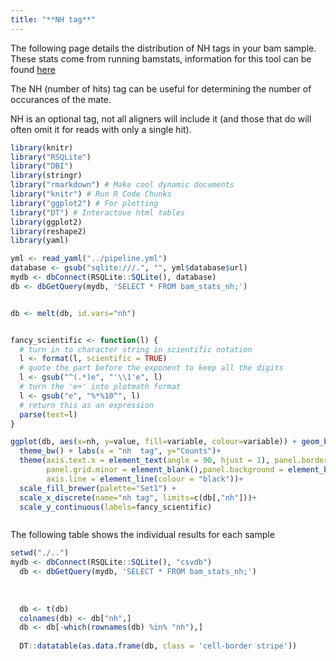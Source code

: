 ```yaml
---
title: "**NH tag**"
---
```


The following page details the distribution of NH tags in your bam sample. These stats come from running bamstats, information for this tool can be found <a href="http://bamstats.sourceforge.net/">here</a>

The NH (number of hits) tag can be useful for determining the number of occurances of the mate.

NH is an optional tag, not all aligners will include it (and those that do will often omit it for reads with only a single hit).


```r

library(knitr)
library("RSQLite")
library("DBI")
library(stringr)
library("rmarkdown") # Make cool dynamic documents
library("knitr") # Run R Code Chunks
library("ggplot2") # For plotting
library("DT") # Interactove html tables
library(ggplot2)
library(reshape2)
library(yaml)

yml <- read_yaml("../pipeline.yml")
database <- gsub("sqlite:///.", "", yml$database$url)
mydb <- dbConnect(RSQLite::SQLite(), database)
db <- dbGetQuery(mydb, 'SELECT * FROM bam_stats_nh;')


db <- melt(db, id.vars="nh")


fancy_scientific <- function(l) {
  # turn in to character string in scientific notation
  l <- format(l, scientific = TRUE)
  # quote the part before the exponent to keep all the digits
  l <- gsub("^(.*)e", "'\\1'e", l)
  # turn the 'e+' into plotmath format
  l <- gsub("e", "%*%10^", l)
  # return this as an expression
  parse(text=l)
}

ggplot(db, aes(x=nh, y=value, fill=variable, colour=variable)) + geom_bar(stat="identity") +
  theme_bw() + labs(x = "nh  tag", y="Counts")+
  theme(axis.text.x = element_text(angle = 90, hjust = 1), panel.border = element_blank(), 
        panel.grid.minor = element_blank(),panel.background = element_blank(),
        axis.line = element_line(colour = "black"))+
  scale_fill_brewer(palette="Set1") +
  scale_x_discrete(name="nh tag", limits=c(db[,"nh"]))+
  scale_y_continuous(labels=fancy_scientific)



```


The following table shows the individual results for each sample


```r

setwd("./..")
mydb <- dbConnect(RSQLite::SQLite(), "csvdb")
  db <- dbGetQuery(mydb, 'SELECT * FROM bam_stats_nh;')
  
  
  
  db <- t(db)
  colnames(db) <- db["nh",]
  db <- db[-which(rownames(db) %in% "nh"),]
  
  DT::datatable(as.data.frame(db, class = 'cell-border stripe'))

```

